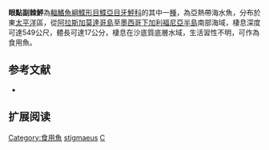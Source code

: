 {{Speciesbox
| name = 眼點副棘鮃
| image = 
| image_width = 250px
| image_caption = 
| status = NE
| status_system = IUCN3.1
| genus = Citharichthys
| species = stigmaeus
| authority = Jordan & Gilbert, 1882
| synonyms = *''Cithanichthys stigmaeus, Jordan & Gilbert, 1882''
}}

'''眼點副棘鮃'''為[[輻鰭魚綱|輻鰭魚綱]][[鰈形目|鰈形目]][[鰈亞目|鰈亞目]][[牙鮃科|牙鮃科]]的其中一[[種|種]]，為亞熱帶海水魚，分布於東[[太平洋|太平洋]]區，從[[阿拉斯加|阿拉斯加]][[莫達哥島|莫達哥島]]至[[墨西哥|墨西哥]][[下加利福尼亞半島|下加利福尼亞半島]]南部海域，棲息深度可達549公尺，體長可達17公分，棲息在沙底質底層水域，生活習性不明，可作為食用魚。

==参考文献==
*{{FishBase_species|genus=Citharichthys|species=stigmaeus|year=2014|month=3}}

== 扩展阅读 ==
{{refbegin}}
{{wikispecies-inline|Citharichthys stigmaeus|眼點副棘鮃}}
{{refend}}
{{Taxonbar|from=Q1972940}}

[[Category:食用魚|Category:食用魚]]
[[Category:副棘鮃屬|stigmaeus]]
[[Category:1882年描述的鱼类|C]]


{{魚類小作品}}